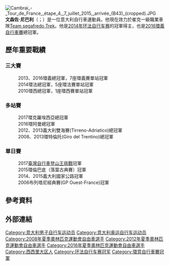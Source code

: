 [[File:Cambrai_-_Tour_de_France,_étape_4,_7_juillet_2015,_arrivée_(B43)_(cropped).JPG|right]]
{{noteTA
|1=zh-hans:环意;zh-hk:環意;zh-tw:環義;
}}'''文森佐·尼巴利'''（{{lang-it|Vincenzo Nibali}}；{{bd|1984年|11月14日}}）是一位意大利自行車運動員。他現在效力於崔克一級職業車隊[[Team_segafredo_Trek|Team segafredo Trek]]。他是[[2014年环法自行车赛|2014年环法自行车赛]]的冠軍得主，也是[[2016環義自行車賽|2016環義自行車賽]]總冠軍。

==歷年重要戰績==
===三大賽===
:2013、2016環義總冠軍，7座環義賽單站冠軍
:2014環法總冠軍，5座環法賽單站冠軍
:2010環西總冠軍，1座環西賽單站冠軍
===多站賽===
:2017環克羅埃西亞總冠軍
:2016環阿曼總冠軍
:2012、2013義大利雙海賽(Tirreno-Adriatico)總冠軍
:2008、2013環特倫托(Giro del Trentino)總冠軍
===單日賽===
:2017[[臺灣自行車登山王挑戰|臺灣自行車登山王挑戰]]冠軍
:2015環倫巴底（落葉古典賽）冠軍
:2014、2015義大利國家公路冠軍
:2006布列塔尼經典賽(GP Ouest-France)冠軍

==參考資料==
{{reflist}}

==外部連結==
{{Commons category|Vincenzo Nibali}}

{{DEFAULTSORT:Nibali, Vincenzo}}
[[Category:意大利男子自行车运动员|Category:意大利男子自行车运动员]]
[[Category:意大利奥运自行车运动员|Category:意大利奥运自行车运动员]]
[[Category:2008年夏季奧林匹克運動會自由車選手|Category:2008年夏季奧林匹克運動會自由車選手]]
[[Category:2012年夏季奧林匹克運動會自由車選手|Category:2012年夏季奧林匹克運動會自由車選手]]
[[Category:2016年夏季奧林匹克運動會自由車選手|Category:2016年夏季奧林匹克運動會自由車選手]]
[[Category:西西里大区人|Category:西西里大区人]]
[[Category:环法自行车赛冠军|Category:环法自行车赛冠军]]
[[Category:環意自行車賽冠軍|Category:環意自行車賽冠軍]]